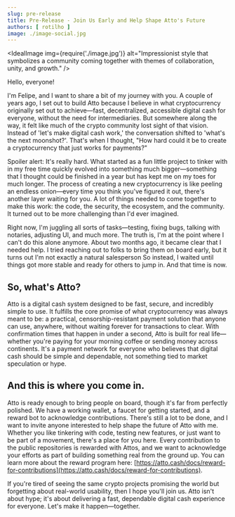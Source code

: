 ```yaml
---
slug: pre-release
title: Pre-Release - Join Us Early and Help Shape Atto's Future
authors: [ rotilho ]
image: ./image-social.jpg
---
```




<IdealImage img={require('./image.jpg')}
            alt="Impressionist style that symbolizes a community coming together with themes of collaboration, unity, and growth." />


Hello, everyone!

I'm Felipe, and I want to share a bit of my journey with you. A couple of years ago, I set out to build Atto because I believe in what cryptocurrency originally set out to achieve—fast, decentralized, accessible digital cash for everyone, without the need for intermediaries. But somewhere along the way, it felt like much of the crypto community lost sight of that vision. Instead of 'let's make digital cash work,' the conversation shifted to 'what's the next moonshot?'. That's when I thought, "How hard could it be to create a cryptocurrency that just works for payments?"

Spoiler alert: It's really hard. What started as a fun little project to tinker with in my free time quickly evolved into something much bigger—something that I thought could be finished in a year but has kept me on my toes for much longer. The process of creating a new cryptocurrency is like peeling an endless onion—every time you think you've figured it out, there's another layer waiting for you. A lot of things needed to come together to make this work: the code, the security, the ecosystem, and the community. It turned out to be more challenging than I'd ever imagined.

<!-- truncate -->

Right now, I'm juggling all sorts of tasks—testing, fixing bugs, talking with notaries, adjusting UI, and much more. The truth is, I'm at the point where I can't do this alone anymore. About two months ago, it became clear that I needed help. I tried reaching out to folks to bring them on board early, but it turns out I'm not exactly a natural salesperson So instead, I waited until things got more stable and ready for others to jump in. And that time is now.

## So, what's Atto?

Atto is a digital cash system designed to be fast, secure, and incredibly simple to use. It fulfills the core promise of what cryptocurrency was always meant to be: a practical, censorship-resistant payment solution that anyone can use, anywhere, without waiting forever for transactions to clear. With confirmation times that happen in under a second, Atto is built for real life—whether you're paying for your morning coffee or sending money across continents. It's a payment network for everyone who believes that digital cash should be simple and dependable, not something tied to market speculation or hype.

## And this is where you come in.

Atto is ready enough to bring people on board, though it's far from perfectly polished. We have a working wallet, a faucet for getting started, and a reward bot to acknowledge contributions. There's still a lot to be done, and I want to invite anyone interested to help shape the future of Atto with me. Whether you like tinkering with code, testing new features, or just want to be part of a movement, there's a place for you here. Every contribution to the public repositories is rewarded with Attos, and we want to acknowledge your efforts as part of building something real from the ground up. You can learn more about the reward program here: [https://atto.cash/docs/reward-for-contributions](https://atto.cash/docs/reward-for-contributions).

If you're tired of seeing the same crypto projects promising the world but forgetting about real-world usability, then I hope you'll join us. Atto isn't about hype; it's about delivering a fast, dependable digital cash experience for everyone. Let's make it happen—together.
